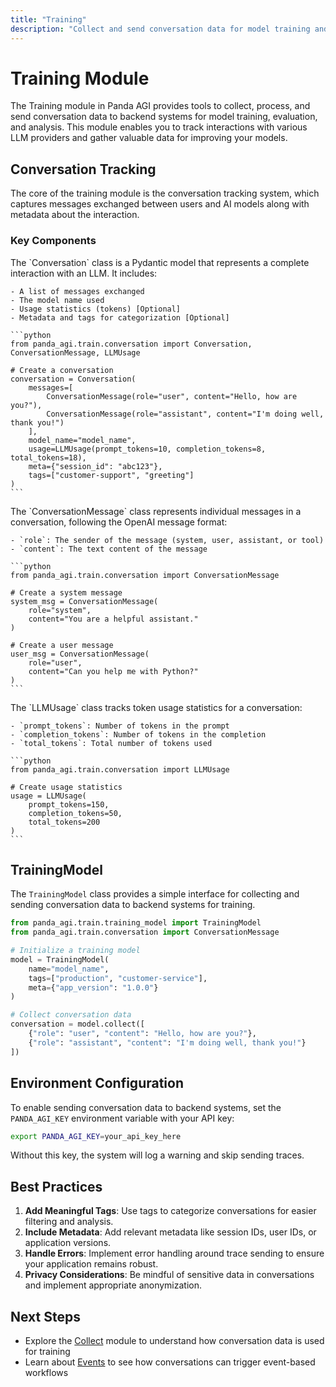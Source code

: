 ```yaml
---
title: "Training"
description: "Collect and send conversation data for model training and evaluation"
---
```


# Training Module

The Training module in Panda AGI provides tools to collect, process, and send conversation data to backend systems for model training, evaluation, and analysis. This module enables you to track interactions with various LLM providers and gather valuable data for improving your models.

## Conversation Tracking

The core of the training module is the conversation tracking system, which captures messages exchanged between users and AI models along with metadata about the interaction.

### Key Components

<AccordionGroup>
  <Accordion title="Conversation">
    The `Conversation` class is a Pydantic model that represents a complete interaction with an LLM. It includes:
    
    - A list of messages exchanged
    - The model name used
    - Usage statistics (tokens) [Optional]
    - Metadata and tags for categorization [Optional]
    
    ```python
    from panda_agi.train.conversation import Conversation, ConversationMessage, LLMUsage
    
    # Create a conversation
    conversation = Conversation(
        messages=[
            ConversationMessage(role="user", content="Hello, how are you?"),
            ConversationMessage(role="assistant", content="I'm doing well, thank you!")
        ],
        model_name="model_name",
        usage=LLMUsage(prompt_tokens=10, completion_tokens=8, total_tokens=18),
        meta={"session_id": "abc123"},
        tags=["customer-support", "greeting"]
    )
    ```
  </Accordion>
  
  <Accordion title="ConversationMessage">
    The `ConversationMessage` class represents individual messages in a conversation, following the OpenAI message format:
    
    - `role`: The sender of the message (system, user, assistant, or tool)
    - `content`: The text content of the message
    
    ```python
    from panda_agi.train.conversation import ConversationMessage
    
    # Create a system message
    system_msg = ConversationMessage(
        role="system",
        content="You are a helpful assistant."
    )
    
    # Create a user message
    user_msg = ConversationMessage(
        role="user",
        content="Can you help me with Python?"
    )
    ```
  </Accordion>
  
  <Accordion title="LLMUsage">
    The `LLMUsage` class tracks token usage statistics for a conversation:
    
    - `prompt_tokens`: Number of tokens in the prompt
    - `completion_tokens`: Number of tokens in the completion
    - `total_tokens`: Total number of tokens used
    
    ```python
    from panda_agi.train.conversation import LLMUsage
    
    # Create usage statistics
    usage = LLMUsage(
        prompt_tokens=150,
        completion_tokens=50,
        total_tokens=200
    )
    ```
  </Accordion>
</AccordionGroup>

## TrainingModel

The `TrainingModel` class provides a simple interface for collecting and sending conversation data to backend systems for training.

```python
from panda_agi.train.training_model import TrainingModel
from panda_agi.train.conversation import ConversationMessage

# Initialize a training model
model = TrainingModel(
    name="model_name",
    tags=["production", "customer-service"],
    meta={"app_version": "1.0.0"}
)

# Collect conversation data
conversation = model.collect([
    {"role": "user", "content": "Hello, how are you?"},
    {"role": "assistant", "content": "I'm doing well, thank you!"}
])

```

## Environment Configuration

To enable sending conversation data to backend systems, set the `PANDA_AGI_KEY` environment variable with your API key:

```bash
export PANDA_AGI_KEY=your_api_key_here
```

Without this key, the system will log a warning and skip sending traces.

## Best Practices

1. **Add Meaningful Tags**: Use tags to categorize conversations for easier filtering and analysis.
2. **Include Metadata**: Add relevant metadata like session IDs, user IDs, or application versions.
3. **Handle Errors**: Implement error handling around trace sending to ensure your application remains robust.
4. **Privacy Considerations**: Be mindful of sensitive data in conversations and implement appropriate anonymization.

## Next Steps

- Explore the [Collect](/concepts/collect) module to understand how conversation data is used for training
- Learn about [Events](/concepts/events) to see how conversations can trigger event-based workflows
